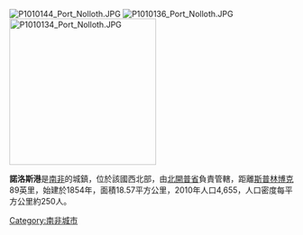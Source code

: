 [[Image:P1010144_Port_Nolloth.JPG|thumb]]
[[Image:P1010136_Port_Nolloth.JPG|thumb]]
[[Image:P1010134_Port_Nolloth.JPG|260px]]

'''諾洛斯港'''是[[南非|南非]]的城鎮，位於該國西北部，由[[北開普省|北開普省]]負責管轄，距離[[斯普林博克|斯普林博克]]89英里，始建於1854年，面積18.57平方公里，2010年人口4,655，人口密度每平方公里約250人。

{{SouthAfrica-geo-stub}}
[[Category:南非城市|Category:南非城市]]